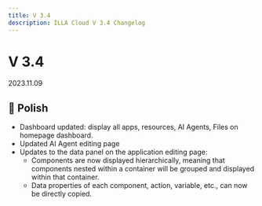 ```yaml
---
title: V 3.4
description: ILLA Cloud V 3.4 Changelog
---
```


# V 3.4

2023.11.09

## 💅 Polish

* Dashboard updated: display all apps, resources, AI Agents, Files on  homepage dashboard.
* Updated AI Agent editing page
* Updates to the data panel on the application editing page:
  * Components are now displayed hierarchically, meaning that components nested within a container will be grouped and displayed within that container.
  * Data properties of each component, action, variable, etc., can now be directly copied.
